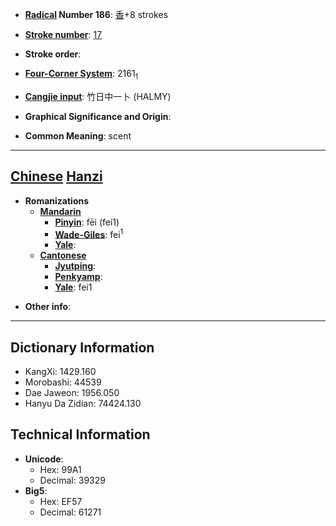 * '''[[Wiktionary:Chinese radical index| Radical]] Number 186''': [[Wiktionary:Chinese radical index 香|香]]+8 strokes

* '''[[Wiktionary:Chinese total strokes index|Stroke number]]''': [[Wiktionary:Chinese total strokes index 17|17]]

* '''Stroke order''': 

* '''[[Wiktionary:Chinese four corner index|Four-Corner System]]''': 2161<sub>1</sub>

* '''[[Wiktionary:Chinese Cangjie index|Cangjie input]]''': 竹日中一卜 (HALMY)

* '''Graphical Significance and Origin''': 

* '''Common Meaning''': scent

----

== [[Chinese]] [[Hanzi]] ==

* '''Romanizations'''
** '''[[Mandarin]]'''
*** '''[[Pinyin]]''': fēi (fei1)
*** '''[[Wade-Giles]]''': fei<sup>1</sup>
*** '''[[Yale]]''': 
** '''[[Cantonese]]'''
*** '''[[Jyutping]]''':
*** '''[[Penkyamp]]''': 
*** '''[[Yale]]''': fei1

* '''Other info''': 

----

== Dictionary Information ==

* KangXi: 1429.160
* Morobashi: 44539
* Dae Jaweon: 1956.050
* Hanyu Da Zidian: 74424.130

== Technical Information ==

* '''Unicode''':
** Hex: 99A1
** Decimal: 39329
* '''Big5''':
** Hex: EF57
** Decimal: 61271